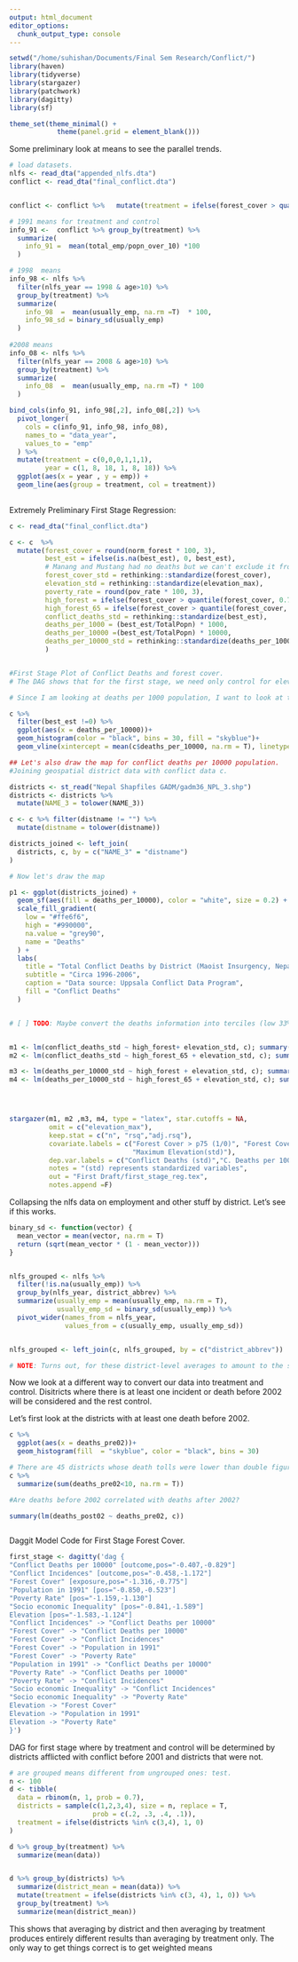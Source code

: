 ```yaml
---
output: html_document
editor_options: 
  chunk_output_type: console
---
```

```r
setwd("/home/suhishan/Documents/Final Sem Research/Conflict/")
library(haven)
library(tidyverse)
library(stargazer)
library(patchwork)
library(dagitty)
library(sf)

theme_set(theme_minimal() +
            theme(panel.grid = element_blank()))

```

Some preliminary look at means to see the parallel trends.

```r
# load datasets.
nlfs <- read_dta("appended_nlfs.dta")
conflict <- read_dta("final_conflict.dta")


conflict <- conflict %>%   mutate(treatment = ifelse(forest_cover > quantile(forest_cover, 0.75, na.rm =T),1, 0 ))

# 1991 means for treatment and control
info_91 <-  conflict %>% group_by(treatment) %>% 
  summarize(
    info_91 =  mean(total_emp/popn_over_10) *100
  )

# 1998  means
info_98 <- nlfs %>% 
  filter(nlfs_year == 1998 & age>10) %>% 
  group_by(treatment) %>% 
  summarize(
    info_98  =  mean(usually_emp, na.rm =T)  * 100,
    info_98_sd = binary_sd(usually_emp)
  )
  
#2008 means
info_08 <- nlfs %>% 
  filter(nlfs_year == 2008 & age>10) %>% 
  group_by(treatment) %>% 
  summarize(
    info_08  =  mean(usually_emp, na.rm =T) * 100  
  )

bind_cols(info_91, info_98[,2], info_08[,2]) %>% 
  pivot_longer(
    cols = c(info_91, info_98, info_08),
    names_to = "data_year",
    values_to = "emp"
  ) %>% 
  mutate(treatment = c(0,0,0,1,1,1),
         year = c(1, 8, 18, 1, 8, 18)) %>% 
  ggplot(aes(x = year , y = emp)) +
  geom_line(aes(group = treatment, col = treatment))
  


```

Extremely Preliminary First Stage Regression:


```r
c <- read_dta("final_conflict.dta")

c <- c  %>% 
  mutate(forest_cover = round(norm_forest * 100, 3),
         best_est = ifelse(is.na(best_est), 0, best_est),
         # Manang and Mustang had no deaths but we can't exclude it from our analysis so NA is converted to 0.
         forest_cover_std = rethinking::standardize(forest_cover),
         elevation_std = rethinking::standardize(elevation_max),
         poverty_rate = round(pov_rate * 100, 3),
         high_forest = ifelse(forest_cover > quantile(forest_cover, 0.75, na.rm =T),1, 0),
         high_forest_65 = ifelse(forest_cover > quantile(forest_cover, 0.65, na.rm =T),1, 0),
         conflict_deaths_std = rethinking::standardize(best_est),
         deaths_per_1000 = (best_est/TotalPopn) * 1000,
         deaths_per_10000 =(best_est/TotalPopn) * 10000,
         deaths_per_10000_std = rethinking::standardize(deaths_per_10000)
         )


#First Stage Plot of Conflict Deaths and forest cover.
# The DAG shows that for the first stage, we need only control for elevation. 

# Since I am looking at deaths per 1000 population, I want to look at the histogram of deaths per 1000 population.

c %>% 
  filter(best_est !=0) %>% 
  ggplot(aes(x = deaths_per_10000))+
  geom_histogram(color = "black", bins = 30, fill = "skyblue")+
  geom_vline(xintercept = mean(c$deaths_per_10000, na.rm = T), linetype = 2)

## Let's also draw the map for conflict deaths per 10000 population. 
#Joining geospatial district data with conflict data c.

districts <- st_read("Nepal Shapfiles GADM/gadm36_NPL_3.shp")
districts <- districts %>% 
  mutate(NAME_3 = tolower(NAME_3))

c <- c %>% filter(distname != "") %>% 
  mutate(distname = tolower(distname))

districts_joined <- left_join(
  districts, c, by = c("NAME_3" = "distname")
)

# Now let's draw the map 

p1 <- ggplot(districts_joined) +
  geom_sf(aes(fill = deaths_per_10000), color = "white", size = 0.2) +
  scale_fill_gradient(
    low = "#ffe6f6",
    high = "#990000",
    na.value = "grey90",
    name = "Deaths"
  ) +
  labs(
    title = "Total Conflict Deaths by District (Maoist Insurgency, Nepal)",
    subtitle = "Circa 1996-2006",
    caption = "Data source: Uppsala Conflict Data Program",
    fill = "Conflict Deaths"
  ) 


# [ ] TODO: Maybe convert the deaths information into terciles (low 33%, medium 33% and highest 33% and draw the map that way. )


m1 <- lm(conflict_deaths_std ~ high_forest+ elevation_std, c); summary(m1)
m2 <- lm(conflict_deaths_std ~ high_forest_65 + elevation_std, c); summary(m2)

m3 <- lm(deaths_per_10000_std ~ high_forest + elevation_std, c); summary(m3)
m4 <- lm(deaths_per_10000_std ~ high_forest_65 + elevation_std, c); summary(m4)




stargazer(m1, m2 ,m3, m4, type = "latex", star.cutoffs = NA,
          omit = c("elevation_max"),
          keep.stat = c("n", "rsq","adj.rsq"),
          covariate.labels = c("Forest Cover > p75 (1/0)", "Forest Cover > p65 (1/0)",
                               "Maximum Elevation(std)"),
          dep.var.labels = c("Conflict Deaths (std)","C. Deaths per 10000 population(std)"),
          notes = "(std) represents standardized variables",
          out = "First Draft/first_stage_reg.tex",
          notes.append =F)

```


Collapsing the nlfs data on employment and other stuff by district. Let's see if this works. 

```r
binary_sd <- function(vector) {
  mean_vector = mean(vector, na.rm = T)
  return (sqrt(mean_vector * (1 - mean_vector)))
}


nlfs_grouped <- nlfs %>% 
  filter(!is.na(usually_emp)) %>% 
  group_by(nlfs_year, district_abbrev) %>% 
  summarize(usually_emp = mean(usually_emp, na.rm = T),
            usually_emp_sd = binary_sd(usually_emp)) %>% 
  pivot_wider(names_from = nlfs_year,
              values_from = c(usually_emp, usually_emp_sd))


nlfs_grouped <- left_join(c, nlfs_grouped, by = c("district_abbrev"))

# NOTE: Turns out, for these district-level averages to amount to the same averages as the huge NLFS dataset, I will need weights i.e. number of observations at each district and then I must take a *WEIGHTED MEAN*

```











Now we look at a different way to convert our data into treatment and control. Disitricts where there is at least one incident or death before 2002 will be considered and the rest control. 

Let's first look at the districts with at least one death before 2002.

```r
c %>% 
  ggplot(aes(x = deaths_pre02))+
  geom_histogram(fill  = "skyblue", color = "black", bins = 30)

# There are 45 districts whose death tolls were lower than double figures before 2002 escalation.
c %>% 
  summarize(sum(deaths_pre02<10, na.rm = T))

#Are deaths before 2002 correlated with deaths after 2002?

summary(lm(deaths_post02 ~ deaths_pre02, c))



```















Daggit Model Code for First Stage Forest Cover.

```r
first_stage <- dagitty('dag {
"Conflict Deaths per 10000" [outcome,pos="-0.407,-0.829"]
"Conflict Incidences" [outcome,pos="-0.458,-1.172"]
"Forest Cover" [exposure,pos="-1.316,-0.775"]
"Population in 1991" [pos="-0.850,-0.523"]
"Poverty Rate" [pos="-1.159,-1.130"]
"Socio economic Inequality" [pos="-0.841,-1.589"]
Elevation [pos="-1.583,-1.124"]
"Conflict Incidences" -> "Conflict Deaths per 10000"
"Forest Cover" -> "Conflict Deaths per 10000"
"Forest Cover" -> "Conflict Incidences"
"Forest Cover" -> "Population in 1991"
"Forest Cover" -> "Poverty Rate"
"Population in 1991" -> "Conflict Deaths per 10000"
"Poverty Rate" -> "Conflict Deaths per 10000"
"Poverty Rate" -> "Conflict Incidences"
"Socio economic Inequality" -> "Conflict Incidences"
"Socio economic Inequality" -> "Poverty Rate"
Elevation -> "Forest Cover"
Elevation -> "Population in 1991"
Elevation -> "Poverty Rate"
}')

```


DAG for first stage where by treatment and control will be determined by districts afflicted with conflict before 2001 and districts that were not.


```r
# are grouped means different from ungrouped ones: test.
n <- 100
d <- tibble(
  data = rbinom(n, 1, prob = 0.7),
  districts = sample(c(1,2,3,4), size = n, replace = T,
                     prob = c(.2, .3, .4, .1)),
  treatment = ifelse(districts %in% c(3,4), 1, 0)
)

d %>% group_by(treatment) %>% 
  summarize(mean(data))


d %>% group_by(districts) %>% 
  summarize(district_mean = mean(data)) %>% 
  mutate(treatment = ifelse(districts %in% c(3, 4), 1, 0)) %>% 
  group_by(treatment) %>% 
  summarize(mean(district_mean))
```

This shows that averaging by district and then averaging by treatment produces entirely different results than averaging by treatment only. The only way to get things correct is to get weighted means
